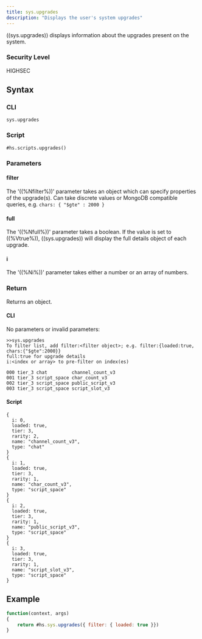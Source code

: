 ```yaml
---
title: sys.upgrades
description: "Displays the user's system upgrades"
---
```


((sys.upgrades)) displays information about the upgrades present on the system.

### Security Level

HIGHSEC

## Syntax

### CLI

```
sys.upgrades
```

### Script

```
#hs.scripts.upgrades()
```

### Parameters

#### filter

The '((%Nfilter%))' parameter takes an object which can specify properties of the upgrade(s). Can take discrete values or MongoDB compatible queries, e.g. `chars: { "$gte" : 2000 }`

#### full

The '((%Nfull%))' parameter takes a boolean. If the value is set to ((%Vtrue%)), ((sys.upgrades)) will display the full details object of each upgrade.

#### i

The '((%Ni%))' parameter takes either a number or an array of numbers.

### Return

Returns an object.

#### CLI

No parameters or invalid parameters:

```
>>sys.upgrades
To filter list, add filter:<filter object>; e.g. filter:{loaded:true, chars:{"$gte":2000}}
full:true for upgrade details
i:<index or array> to pre-filter on index(es)

000 tier_3 chat         channel_count_v3
001 tier_3 script_space char_count_v3
002 tier_3 script_space public_script_v3
003 tier_3 script_space script_slot_v3
```

#### Script

```
{
  i: 0,
  loaded: true,
  tier: 3,
  rarity: 2,
  name: "channel_count_v3",
  type: "chat"
}
{
  i: 1,
  loaded: true,
  tier: 3,
  rarity: 1,
  name: "char_count_v3",
  type: "script_space"
}
{
  i: 2,
  loaded: true,
  tier: 3,
  rarity: 1,
  name: "public_script_v3",
  type: "script_space"
}
{
  i: 3,
  loaded: true,
  tier: 3,
  rarity: 1,
  name: "script_slot_v3",
  type: "script_space"
}
```

## Example

```js
function(context, args)
{
	return #hs.sys.upgrades({ filter: { loaded: true }})
}
```
